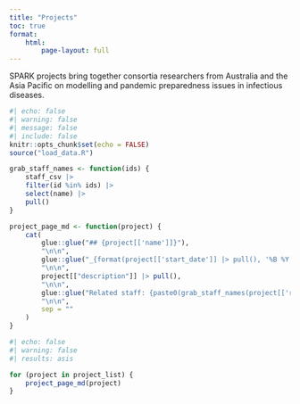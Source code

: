 ```yaml
---
title: "Projects"
toc: true
format:
    html:
        page-layout: full
---
```


SPARK projects bring together consortia researchers from Australia and the Asia Pacific on modelling and pandemic preparedness issues in infectious diseases.

```r
#| echo: false
#| warning: false
#| message: false
#| include: false
knitr::opts_chunk$set(echo = FALSE)
source("load_data.R")

grab_staff_names <- function(ids) {
    staff_csv |>
    filter(id %in% ids) |>
    select(name) |>
    pull()
}

project_page_md <- function(project) {
    cat(
        glue::glue("## {project[['name']]}"),
        "\n\n",
        glue::glue("_{format(project[['start_date']] |> pull(), '%B %Y')}-{format(project[['end_date']] |> pull(), '%B %Y')}_"),
        "\n\n",
        project[["description"]] |> pull(),
        "\n\n",
        glue::glue("Related staff: {paste0(grab_staff_names(project[['related_staff']]), collapse=', ')}"),
        "\n\n",
        sep = ""
    )
}
```

```r
#| echo: false
#| warning: false
#| results: asis

for (project in project_list) {
    project_page_md(project)
}
```